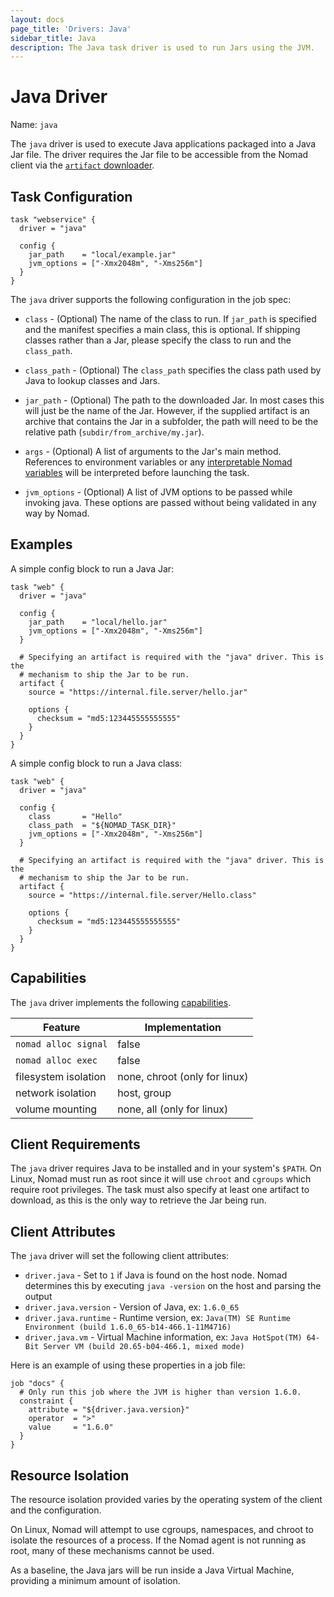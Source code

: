 ```yaml
---
layout: docs
page_title: 'Drivers: Java'
sidebar_title: Java
description: The Java task driver is used to run Jars using the JVM.
---
```


# Java Driver

Name: `java`

The `java` driver is used to execute Java applications packaged into a Java Jar
file. The driver requires the Jar file to be accessible from the Nomad
client via the [`artifact` downloader](/docs/job-specification/artifact).

## Task Configuration

```hcl
task "webservice" {
  driver = "java"

  config {
    jar_path    = "local/example.jar"
    jvm_options = ["-Xmx2048m", "-Xms256m"]
  }
}
```

The `java` driver supports the following configuration in the job spec:

- `class` - (Optional) The name of the class to run. If `jar_path` is specified
  and the manifest specifies a main class, this is optional. If shipping classes
  rather than a Jar, please specify the class to run and the `class_path`.

- `class_path` - (Optional) The `class_path` specifies the class path used by
  Java to lookup classes and Jars.

- `jar_path` - (Optional) The path to the downloaded Jar. In most cases this will just be
  the name of the Jar. However, if the supplied artifact is an archive that
  contains the Jar in a subfolder, the path will need to be the relative path
  (`subdir/from_archive/my.jar`).

- `args` - (Optional) A list of arguments to the Jar's main method. References
  to environment variables or any [interpretable Nomad
  variables](/docs/runtime/interpolation) will be interpreted before
  launching the task.

- `jvm_options` - (Optional) A list of JVM options to be passed while invoking
  java. These options are passed without being validated in any way by Nomad.

## Examples

A simple config block to run a Java Jar:

```hcl
task "web" {
  driver = "java"

  config {
    jar_path    = "local/hello.jar"
    jvm_options = ["-Xmx2048m", "-Xms256m"]
  }

  # Specifying an artifact is required with the "java" driver. This is the
  # mechanism to ship the Jar to be run.
  artifact {
    source = "https://internal.file.server/hello.jar"

    options {
      checksum = "md5:123445555555555"
    }
  }
}
```

A simple config block to run a Java class:

```hcl
task "web" {
  driver = "java"

  config {
    class       = "Hello"
    class_path  = "${NOMAD_TASK_DIR}"
    jvm_options = ["-Xmx2048m", "-Xms256m"]
  }

  # Specifying an artifact is required with the "java" driver. This is the
  # mechanism to ship the Jar to be run.
  artifact {
    source = "https://internal.file.server/Hello.class"

    options {
      checksum = "md5:123445555555555"
    }
  }
}
```

## Capabilities

The `java` driver implements the following [capabilities](/docs/internals/plugins/task-drivers#capabilities-capabilities-error).

| Feature | Implementation |
| --- | --- |
| `nomad alloc signal` | false |
| `nomad alloc exec` | false |
| filesystem isolation | none, chroot (only for linux) |
| network isolation | host, group |
| volume mounting | none, all (only for linux) |

## Client Requirements

The `java` driver requires Java to be installed and in your system's `$PATH`. On
Linux, Nomad must run as root since it will use `chroot` and `cgroups` which
require root privileges. The task must also specify at least one artifact to
download, as this is the only way to retrieve the Jar being run.

## Client Attributes

The `java` driver will set the following client attributes:

- `driver.java` - Set to `1` if Java is found on the host node. Nomad determines
  this by executing `java -version` on the host and parsing the output
- `driver.java.version` - Version of Java, ex: `1.6.0_65`
- `driver.java.runtime` - Runtime version, ex: `Java(TM) SE Runtime Environment (build 1.6.0_65-b14-466.1-11M4716)`
- `driver.java.vm` - Virtual Machine information, ex: `Java HotSpot(TM) 64-Bit Server VM (build 20.65-b04-466.1, mixed mode)`

Here is an example of using these properties in a job file:

```hcl
job "docs" {
  # Only run this job where the JVM is higher than version 1.6.0.
  constraint {
    attribute = "${driver.java.version}"
    operator  = ">"
    value     = "1.6.0"
  }
}
```

## Resource Isolation

The resource isolation provided varies by the operating system of
the client and the configuration.

On Linux, Nomad will attempt to use cgroups, namespaces, and chroot
to isolate the resources of a process. If the Nomad agent is not
running as root, many of these mechanisms cannot be used.

As a baseline, the Java jars will be run inside a Java Virtual Machine,
providing a minimum amount of isolation.
